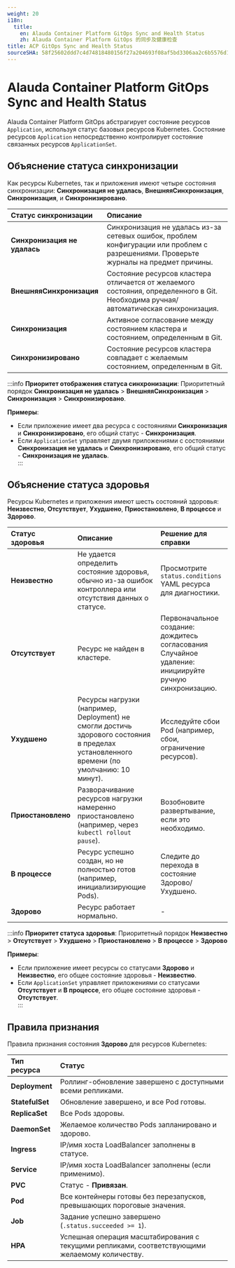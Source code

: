 ```yaml
---
weight: 20
i18n:
  title:
    en: Alauda Container Platform GitOps Sync and Health Status
    zh: Alauda Container Platform GitOps 的同步及健康检查
title: ACP GitOps Sync and Health Status
sourceSHA: 58f25602ddd7c4d74818480156f27a204693f08af5bd3306aa2c6b5576d17092
---
```


# Alauda Container Platform GitOps Sync and Health Status

Alauda Container Platform GitOps абстрагирует состояние ресурсов `Application`, используя статус базовых ресурсов Kubernetes. Состояние ресурсов `Application` непосредственно контролирует состояние связанных ресурсов `ApplicationSet`.

## Объяснение статуса синхронизации

Как ресурсы Kubernetes, так и приложения имеют четыре состояния синхронизации: **Синхронизация не удалась**, **ВнешняяСинхронизация**, **Синхронизация**, и **Синхронизировано**.

| **Статус синхронизации** | **Описание**                                                                                                         |
| :----------------------- | :------------------------------------------------------------------------------------------------------------------ |
| **Синхронизация не удалась** | Синхронизация не удалась из-за сетевых ошибок, проблем конфигурации или проблем с разрешениями. Проверьте журналы на предмет причины. |
| **ВнешняяСинхронизация**   | Состояние ресурсов кластера отличается от желаемого состояния, определенного в Git. Необходима ручная/автоматическая синхронизация.                              |
| **Синхронизация**         | Активное согласование между состоянием кластера и состоянием, определенным в Git.                                      |
| **Синхронизировано**      | Состояние ресурсов кластера совпадает с желаемым состоянием, определенным в Git.                                     |

:::info
**Приоритет отображения статуса синхронизации**: Приоритетный порядок **Синхронизация не удалась** > **ВнешняяСинхронизация** > **Синхронизация** > **Синхронизировано**.

**Примеры**:

- Если приложение имеет два ресурса с состояниями **Синхронизация** и **Синхронизировано**, его общий статус - **Синхронизация**.
- Если `ApplicationSet` управляет двумя приложениями с состояниями **Синхронизация не удалась** и **Синхронизировано**, его общий статус - **Синхронизация не удалась**.\
  :::

## Объяснение статуса здоровья

Ресурсы Kubernetes и приложения имеют шесть состояний здоровья: **Неизвестно**, **Отсутствует**, **Ухудшено**, **Приостановлено**, **В процессе** и **Здорово**.

| **Статус здоровья** | **Описание**                                                                                                 | **Решение для справки**                                                                     |
| :------------------ | :----------------------------------------------------------------------------------------------------------- | :------------------------------------------------------------------------------------------- |
| **Неизвестно**      | Не удается определить состояние здоровья, обычно из-за ошибок контроллера или отсутствия данных о статусе.   | Просмотрите `status.conditions` YAML ресурса для диагностики.                               |
| **Отсутствует**     | Ресурс не найден в кластере.                                                                                 | Первоначальное создание: дождитесь согласования <br /> Случайное удаление: инициируйте ручную синхронизацию. |
| **Ухудшено**        | Ресурсы нагрузки (например, Deployment) не смогли достичь здорового состояния в пределах установленного времени (по умолчанию: 10 минут). | Исследуйте сбои Pod (например, сбои, ограничение ресурсов).                                  |
| **Приостановлено**   | Разворачивание ресурсов нагрузки намеренно приостановлено (например, через <code>kubectl rollout pause</code>). | Возобновите развертывание, если это необходимо.                                            |
| **В процессе**      | Ресурс успешно создан, но не полностью готов (например, инициализирующие Pods).                              | Следите до перехода в состояние Здорово/Ухудшено.                                           |
| **Здорово**        | Ресурс работает нормально.                                                                                    | -                                                                                             |

:::info
**Приоритет статуса здоровья**: Приоритетный порядок **Неизвестно** > **Отсутствует** > **Ухудшено** > **Приостановлено** > **В процессе** > **Здорово**

**Примеры**:

- Если приложение имеет ресурсы со статусами **Здорово** и **Неизвестно**, его общее состояние здоровья - **Неизвестно**.
- Если `ApplicationSet` управляет приложениями со статусами **Отсутствует** и **В процессе**, его общее состояние здоровья - **Отсутствует**.\
  :::

## Правила признания

Правила признания состояния **Здорово** для ресурсов Kubernetes:

| **Тип ресурса** | **Статус**                                                                  |
| :-------------- | :-------------------------------------------------------------------------- |
| **Deployment**  | Роллинг-обновление завершено с доступными всеми репликами.                  |
| **StatefulSet** | Обновление завершено, и все Pod готовы.                                    |
| **ReplicaSet**  | Все Pods здоровы.                                                           |
| **DaemonSet**   | Желаемое количество Pods запланировано и здорово.                           |
| **Ingress**     | IP/имя хоста LoadBalancer заполнены в статусе.                              |
| **Service**     | IP/имя хоста LoadBalancer заполнены (если применимо).                      |
| **PVC**         | Статус - **Привязан**.                                                      |
| **Pod**         | Все контейнеры готовы без перезапусков, превышающих пороговые значения.    |
| **Job**         | Задание успешно завершено (`.status.succeeded >= 1`).                        |
| **HPA**         | Успешная операция масштабирования с текущими репликами, соответствующими желаемому количеству. |
